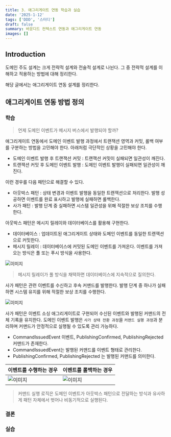 ```yaml
---
title: 3. 애그리게이트 연동 학습과 실습
date: '2025-1-12'
tags: ['DDD', '스터디']
draft: false
summary: 바운디드 컨텍스트 연동과 애그리게이트 연동
images: []
---
```


## Introduction

도메인 주도 설계는 크게 전략적 설계와 전술적 설계로 나뉜다.
그 중 전략적 설계를 이해하고 적용하는 방법에 대해 정리한다.

해당 글에서는 애그리게이트 연동 설계를 정리한다.

<TOCInline toc={props.toc} exclude="Introduction" />

## 애그리게이트 연동 방법 정의

### 학습

> 언제 도메인 이벤트가 메시지 버스에서 발행되야 할까?

애그리게이트 연동에서 도메인 이벤트 발행 과정에서 트랜잭션 영역과 커밋, 롤백 여부를 구분하는 방법을 고민해야 한다.
아래처럼 극단적인 상황을 고민해야 한다.

- 도메인 이벤트 발행 후 트랜잭션 커밋 : 트랜잭션 커밋이 실패되면 일관성이 깨진다.
- 트랜잭션 커밋 후 도메인 이벤트 발행 : 도메인 이벤트 발행이 실패되면 일관성이 깨진다.

이런 경우를 다음 패턴으로 해결할 수 있다.

- 아웃박스 패턴 : 상태 변경과 이벤트 발행을 동일한 트랜잭션으로 처리한다. 발행 성공하면 이벤트를 완료 표시하고 발행에 실패하면 롤백한다.
- 사가 패턴 : 발행 단계 중 실패하면 시스템 일관성을 위해 적절한 보상 조치를 수행한다.

아웃박스 패턴은 메시지 릴레이와 데이터베이스를 활용해 구현한다.

- 데이터베이스 : 업데이트된 애그리게이트 상태와 도메인 이벤트를 동일한 트랜잭션으로 커밋한다.
- 메시지 릴레이 : 데이터베이스에 커밋된 도메인 이벤트를 가져온다. 이벤트를 가져오는 방식은 풀 또는 푸시 방식을 사용한다.

![이미지](/static/images/books/ddd-start-step/30.png)

> 메시지 릴레이가 풀 방식을 채택하면 데이터베이스에 지속적으로 질의한다.

사가 패턴은 관련 이벤트를 수신하고 후속 커맨드를 발행한다. 발행 단계 중 하나가 실패하면 시스템 유지를 위해 적절한 보상 조치를 수행한다.

![이미지](/static/images/books/ddd-start-step/31.png)

사가 패턴은 이벤트 소싱 애그리게이트로 구현되어 수신된 이벤트와 발행된 커맨드의 전체 기록을 유지한다.
도메인 이벤트 발행은 `사가 상태 전환 과정`을 `커맨드 실행 과정`과 분리하며 커맨드가 안정적으로 실행될 수 있도록 관리 가능하다.

- CommandIssuedEvent 이벤트, PublishingConfirmed, PublishingRejected 커맨드가 존재한다.
- CommandIssuedEvent는 발행된 커맨드를 이벤트 형태로 관리한다.
- PublishingConfirmed, PublishingRejected 는 발행된 커맨드를 의미한다.

| 이벤트를 수행하는 경우                                       | 이벤트를 롤백하는 경우                                       |
|----------------------------------------------------|----------------------------------------------------|
| ![이미지](/static/images/books/ddd-start-step/32.png) | ![이미지](/static/images/books/ddd-start-step/33.png) |

> 커맨드 실행 로직은 도메인 이벤트가 아웃박스 패턴으로 전달하는 방식과 유사하게 패턴 자체에서 벗어나 비동기적으로 실행된다.


### 결론

### 실습
